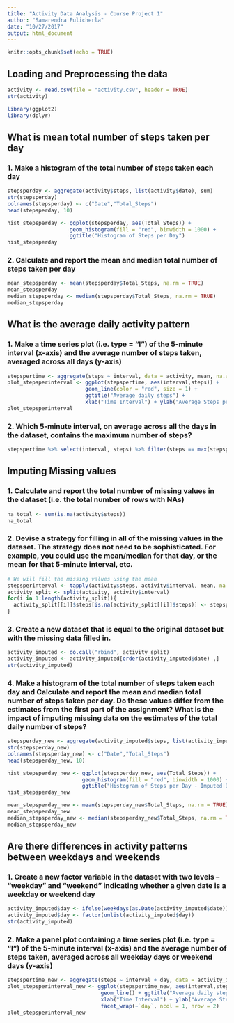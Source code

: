 ```yaml
---
title: "Activity Data Analysis - Course Project 1"
author: "Samarendra Pulicherla"
date: "10/27/2017"
output: html_document
---
```


```r
knitr::opts_chunk$set(echo = TRUE)
```
## Loading and Preprocessing the data
```r
activity <- read.csv(file = "activity.csv", header = TRUE)
str(activity)

library(ggplot2)
library(dplyr)
```

## What is mean total number of steps taken per day

### 1. Make a histogram of the total number of steps taken each day
```r
stepsperday <- aggregate(activity$steps, list(activity$date), sum)
str(stepsperday)
colnames(stepsperday) <- c("Date","Total_Steps")
head(stepsperday, 10)

hist_stepsperday <- ggplot(stepsperday, aes(Total_Steps)) + 
                    geom_histogram(fill = "red", binwidth = 1000) +
                    ggtitle("Histogram of Steps per Day")
hist_stepsperday
```

### 2. Calculate and report the mean and median total number of steps taken per day
```r
mean_stepsperday <- mean(stepsperday$Total_Steps, na.rm = TRUE)
mean_stepsperday
median_stepsperday <- median(stepsperday$Total_Steps, na.rm = TRUE)
median_stepsperday
```

## What is the average daily activity pattern

### 1. Make a time series plot (i.e. type = "l") of the 5-minute interval (x-axis) and the average number of steps taken, averaged across all days (y-axis)
```r
stepspertime <- aggregate(steps ~ interval, data = activity, mean, na.action = na.omit)
plot_stepsperinterval <- ggplot(stepspertime, aes(interval,steps)) + 
                         geom_line(color = "red", size = 1) + 
                         ggtitle("Average daily steps") + 
                         xlab("Time Interval") + ylab("Average Steps per Day")
plot_stepsperinterval
```

### 2. Which 5-minute interval, on average across all the days in the dataset, contains the maximum number of steps?
```r
stepspertime %>% select(interval, steps) %>% filter(steps == max(stepspertime$steps))
```

## Imputing Missing values

### 1. Calculate and report the total number of missing values in the dataset (i.e. the total number of rows with NAs)
```r
na_total <- sum(is.na(activity$steps))
na_total
```

### 2. Devise a strategy for filling in all of the missing values in the dataset. The strategy does not need to be sophisticated. For example, you could use the mean/median for that day, or the mean for that 5-minute interval, etc.

```r
# We will fill the missing values using the mean
stepsperinterval <- tapply(activity$steps, activity$interval, mean, na.rm = TRUE)
activity_split <- split(activity, activity$interval)
for(i in 1:length(activity_split)){
  activity_split[[i]]$steps[is.na(activity_split[[i]]$steps)] <- stepsperinterval[i]
}
```

### 3. Create a new dataset that is equal to the original dataset but with the missing data filled in.
```r
activity_imputed <- do.call("rbind", activity_split)
activity_imputed <- activity_imputed[order(activity_imputed$date) ,]
str(activity_imputed)
```

### 4. Make a histogram of the total number of steps taken each day and Calculate and report the mean and median total number of steps taken per day. Do these values differ from the estimates from the first part of the assignment? What is the impact of imputing missing data on the estimates of the total daily number of steps?
```r
stepsperday_new <- aggregate(activity_imputed$steps, list(activity_imputed$date), sum)
str(stepsperday_new)
colnames(stepsperday_new) <- c("Date","Total_Steps")
head(stepsperday_new, 10)

hist_stepsperday_new <- ggplot(stepsperday_new, aes(Total_Steps)) + 
                        geom_histogram(fill = "red", binwidth = 1000) + 
                        ggtitle("Histogram of Steps per Day - Imputed Data")
hist_stepsperday_new

mean_stepsperday_new <- mean(stepsperday_new$Total_Steps, na.rm = TRUE)
mean_stepsperday_new
median_stepsperday_new <- median(stepsperday_new$Total_Steps, na.rm = TRUE)
median_stepsperday_new
```

## Are there differences in activity patterns between weekdays and weekends

### 1. Create a new factor variable in the dataset with two levels -- "weekday" and "weekend" indicating whether a given date is a weekday or weekend day
```r
activity_imputed$day <- ifelse(weekdays(as.Date(activity_imputed$date)) == "Saturday" | weekdays(as.Date(activity_imputed$date)) == "Sunday", "weekend", "weekday")
activity_imputed$day <- factor(unlist(activity_imputed$day))
str(activity_imputed)
```

### 2. Make a panel plot containing a time series plot (i.e. type = "l") of the 5-minute interval (x-axis) and the average number of steps taken, averaged across all weekday days or weekend days (y-axis)
```r
stepspertime_new <- aggregate(steps ~ interval + day, data = activity_imputed, FUN = mean, na.action = na.omit)
plot_stepsperinterval_new <- ggplot(stepspertime_new, aes(interval,steps, color = `day`)) + 
                              geom_line() + ggtitle("Average daily steps by Day-type") +
                              xlab("Time Interval") + ylab("Average Steps per Day") +
                              facet_wrap(~`day`, ncol = 1, nrow = 2)
plot_stepsperinterval_new 
```